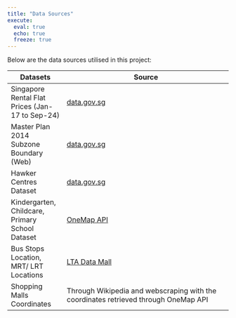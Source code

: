 ```yaml
---
title: "Data Sources"
execute: 
  eval: true
  echo: true
  freeze: true
---
```


Below are the data sources utilised in this project:

| Datasets                                        | Source                                                                                                                                          |
|-------------------------------------------------|-------------------------------------------------------------------------------------------------------------------------------------------------|
| Singapore Rental Flat Prices (Jan-17 to Sep-24) | [data.gov.sg](https://data.gov.sg/datasets/d_c9f57187485a850908655db0e8cfe651/view)                                                             |
| Master Plan 2014 Subzone Boundary (Web)         | [data.gov.sg](https://data.gov.sg/datasets/d_d14da225fccf921049ab64238ff473d9/view)                                                             |
| Hawker Centres Dataset                          | [data.gov.sg](https://data.gov.sg/datasets?formats=GEOJSON%7CKML%7CSHP%7CKMZ&sort=relevancy&page=1&resultId=d_4a086da0a5553be1d89383cd90d07ecd) |
| Kindergarten, Childcare, Primary School Dataset | [OneMap API](https://www.onemap.gov.sg/apidocs/)                                                                                                |
| Bus Stops Location, MRT/ LRT Locations          | [LTA Data Mall](https://datamall.lta.gov.sg/content/datamall/en/search_datasets.html)                                                           |
| Shopping Malls Coordinates                      | Through Wikipedia and webscraping with the coordinates retrieved through OneMap API                                                             |
